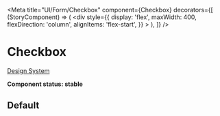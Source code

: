 
<Meta
  title="UI/Form/Checkbox"
  component={Checkbox}
  decorators={[
    (StoryComponent) => (
      <div
        style={{
          display: 'flex',
          maxWidth: 400,
          flexDirection: 'column',
          alignItems: 'flex-start',
        }}
      >
        <StoryComponent />
      </div>
    ),
  ]}
/>

# Checkbox

[Design System](https://designsystem.amsterdam.nl/7awj1hc9f/p/6495d9-checkbox)

**Component status: stable**

## Default

<Canvas>
  <Story name="Default">
    <Fragment>
      <Label htmlFor="default" label="Default">
        <Checkbox id="default" />
      </Label>
      <Label htmlFor="default_checked" label="Default checked">
        <Checkbox id="default_checked" checked />
      </Label>
      <Label htmlFor="default_disabled" label="Default disabled" disabled>
        <Checkbox id="default_disabled" />
      </Label>
      <Label
        htmlFor="default_checked_disabled"
        label="Default checked and disabled"
        disabled
      >
        <Checkbox id="default_checked_disabled" checked />
      </Label>
      <Label htmlFor="default_indeterminate" label="Default indeterminate">
        <Checkbox id="default_indeterminate" variant="default" indeterminate />
      </Label>
      <Label htmlFor="default_errored" label="Default errored">
        <Checkbox id="default_errored" variant="default" error />
      </Label>
    </Fragment>
  </Story>
</Canvas>
